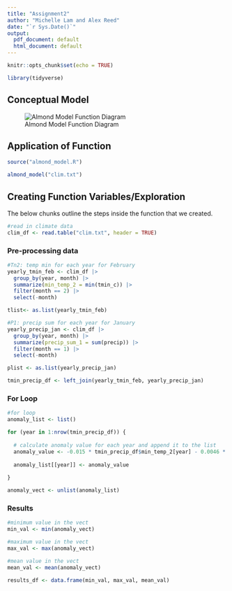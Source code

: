 ```yaml
---
title: "Assignment2"
author: "Michelle Lam and Alex Reed"
date: "`r Sys.Date()`"
output:
  pdf_document: default
  html_document: default
---
```


```r
knitr::opts_chunk$set(echo = TRUE)

library(tidyverse)
```

## Conceptual Model

![Almond Model Function Diagram](almond_yield_diagram.png)

## Application of Function
```r
source("almond_model.R")

almond_model("clim.txt")
```


## Creating Function Variables/Exploration
The below chunks outline the steps inside the function that we created.
```r
#read in climate data
clim_df <- read.table("clim.txt", header = TRUE)
```

### Pre-processing data
```r
#Tn2: temp min for each year for February
yearly_tmin_feb <- clim_df |>
  group_by(year, month) |>
  summarize(min_temp_2 = min(tmin_c)) |>
  filter(month == 2) |>
  select(-month)

tlist<- as.list(yearly_tmin_feb)

#P1: precip sum for each year for January
yearly_precip_jan <- clim_df |>
  group_by(year, month) |>
  summarize(precip_sum_1 = sum(precip)) |>
  filter(month == 1) |>
  select(-month)

plist <- as.list(yearly_precip_jan)

tmin_precip_df <- left_join(yearly_tmin_feb, yearly_precip_jan)
```

### For Loop
```r
#for loop
anomaly_list <- list()

for (year in 1:nrow(tmin_precip_df)) {
  
  # calculate anomaly value for each year and append it to the list
  anomaly_value <- -0.015 * tmin_precip_df$min_temp_2[year] - 0.0046 * (tmin_precip_df$min_temp_2[year]**2) - 0.07 * tmin_precip_df$precip_sum_1[year] +0.0043 * (tmin_precip_df$precip_sum_1[year]**2) + 0.28
  
  anomaly_list[[year]] <- anomaly_value
  
} 

anomaly_vect <- unlist(anomaly_list)
```

### Results
```r
#minimum value in the vect
min_val <- min(anomaly_vect)

#maximum value in the vect
max_val <- max(anomaly_vect)

#mean value in the vect
mean_val <- mean(anomaly_vect)

results_df <- data.frame(min_val, max_val, mean_val)
```


